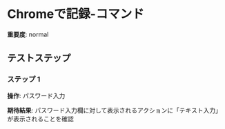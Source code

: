 # Chromeで記録-コマンド

**重要度**: normal

## テストステップ

### ステップ 1

**操作**: パスワード入力

**期待結果**:
パスワード入力欄に対して表示されるアクションに「テキスト入力」が表示されることを確認

